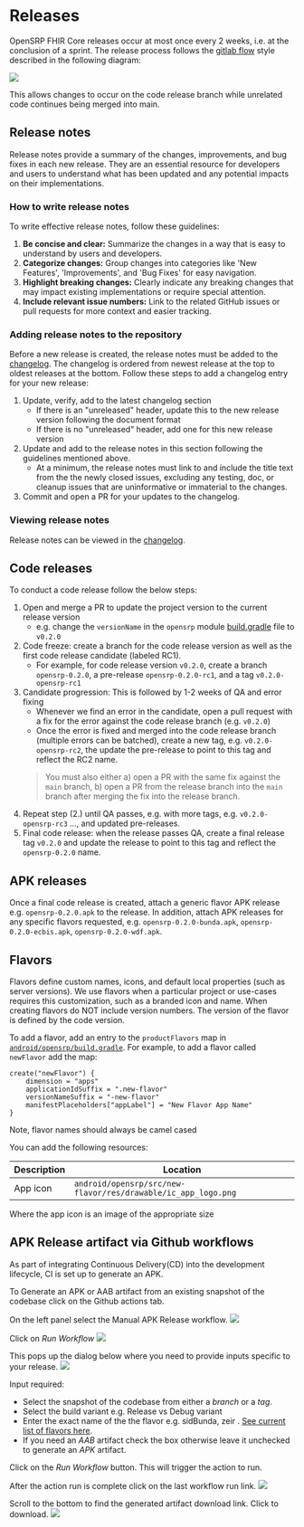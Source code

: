 # Releases

OpenSRP FHIR Core releases occur at most once every 2 weeks, i.e. at the conclusion of a sprint. The release process follows the [gitlab flow](https://docs.gitlab.com/ee/topics/gitlab_flow.html#release-branches-with-gitlab-flow) style described in the following diagram:

![](/img/gitlabflow.png)

This allows changes to occur on the code release branch while unrelated code continues being merged into main.

## Release notes

Release notes provide a summary of the changes, improvements, and bug fixes in each new release. They are an essential resource for developers and users to understand what has been updated and any potential impacts on their implementations.

### How to write release notes

To write effective release notes, follow these guidelines:

1. **Be concise and clear:** Summarize the changes in a way that is easy to understand by users and developers.
2. **Categorize changes:** Group changes into categories like 'New Features', 'Improvements', and 'Bug Fixes' for easy navigation.
3. **Highlight breaking changes:** Clearly indicate any breaking changes that may impact existing implementations or require special attention.
4. **Include relevant issue numbers:** Link to the related GitHub issues or pull requests for more context and easier tracking.

### Adding release notes to the repository

Before a new release is created, the release notes must be added to the [changelog](https://github.com/opensrp/fhircore/blob/main/CHANGELOG.md). The changelog is ordered from newest release at the top to oldest releases at the bottom. Follow these steps to add a changelog entry for your new release:

1. Update, verify, add to the latest changelog section
    * If there is an "unreleased" header, update this to the new release version following the document format
    * If there is no "unreleased" header, add one for this new release version
2. Update and add to the release notes in this section following the guidelines mentioned above.
    * At a minimum, the release notes must link to and include the title text from the the newly closed issues, excluding any testing, doc, or cleanup issues that are uninformative or immaterial to the changes.
3. Commit and open a PR for your updates to the changelog.

### Viewing release notes

Release notes can be viewed in the [changelog](https://github.com/opensrp/fhircore/blob/main/CHANGELOG.md).

## Code releases

To conduct a code release follow the below steps:

1. Open and merge a PR to update the project version to the current release version
    * e.g. change the `versionName` in the `opensrp` module [build.gradle](https://github.com/opensrp/fhircore/blob/main/android/opensrp/build.gradle#L28) file to `v0.2.0`
1. Code freeze: create a branch for the code release version as well as the first code release candidate (labeled RC1).
    * For example, for code release version `v0.2.0`, create a branch `opensrp-0.2.0`, a pre-release `opensrp-0.2.0-rc1`, and a tag `v0.2.0-opensrp-rc1`
1. Candidate progression: This is followed by 1-2 weeks of QA and error fixing
    * Whenever we find an error in the candidate, open a pull request with a fix for the error against the code release branch (e.g.  `v0.2.0`)
    * Once the error is fixed and merged into the code release branch (multiple errors can be batched), create a new tag, e.g. `v0.2.0-opensrp-rc2`, the update the pre-release to point to this tag and reflect the RC2 name.
    > You must also either a) open a PR with the same fix against the `main` branch, b) open a PR from the release branch into the `main` branch after merging the fix into the release branch.
1. Repeat step (2.) until QA passes, e.g. with more tags, e.g. `v0.2.0-opensrp-rc3` ..., and updated pre-releases.
1. Final code release: when the release passes QA, create a final release tag `v0.2.0` and update the release to point to this tag and reflect the `opensrp-0.2.0` name.

## APK releases

Once a final code release is created, attach a generic flavor APK release e.g. `opensrp-0.2.0.apk` to the release. In addition, attach APK releases for any specific flavors requested, e.g. `opensrp-0.2.0-bunda.apk`, `opensrp-0.2.0-ecbis.apk`, `opensrp-0.2.0-wdf.apk`.

## Flavors

Flavors define custom names, icons, and default local properties (such as server versions). We use flavors when a particular project or use-cases requires this customization, such as a branded icon and name. When creating flavors do NOT include version numbers. The version of the flavor is defined by the code version.

To add a flavor, add an entry to the `productFlavors` map in [`android/opensrp/build.gradle`](https://github.com/opensrp/fhircore/blob/main/android/opensrp/build.gradle). For example, to add a flavor called `newFlavor` add the map:

```
create("newFlavor") {
    dimension = "apps"
    applicationIdSuffix = ".new-flavor"
    versionNameSuffix = "-new-flavor"
    manifestPlaceholders["appLabel"] = "New Flavor App Name"
}
```
 Note, flavor names should always be camel cased

You can add the following resources:

Description|Location
---|---
App icon|`android/opensrp/src/new-flavor/res/drawable/ic_app_logo.png`

Where the app icon is an image of the appropriate size

## APK Release artifact via Github workflows

As part of integrating Continuous Delivery(CD) into the development lifecycle, CI is set up to generate an APK.

To Generate an APK or AAB artifact from an existing snapshot of the codebase click on the Github actions tab.

On the left panel select the Manual APK Release workflow.
![](/img/manual-workflow-menu-item.png)

Click on _Run Workflow_
![](/img/manual-workflow-run-button.png)

This pops up the dialog below where you need to provide inputs specific to your release.
![](/img/manual-workflow-input-popup.png)

Input required:
- Select the snapshot of the codebase from either a _branch_ or a _tag_. 
- Select the build variant e.g. Release vs Debug variant
- Enter the exact name of the the flavor e.g. sidBunda, zeir . [See current list of flavors here](https://github.com/opensrp/fhircore/blob/025125106b5467c26d32de9b60387429d0808548/android/quest/build.gradle.kts#L182).
- If you need an *AAB* artifact check the box otherwise leave it unchecked to generate an *APK* artifact.

Click on the *Run Workflow* button. This will trigger the action to run.

After the action run is complete click on the last workflow run link.
![](/img/manual-workflow-run-link.png)

Scroll to the bottom to find the generated artifact download link. Click to download.
![](/img/manual-workflow-release-artifact-link.png)

